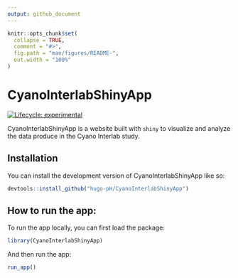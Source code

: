 ```yaml
---
output: github_document
---
```


<!-- README.md is generated from README.Rmd. Please edit that file -->

```r
knitr::opts_chunk$set(
  collapse = TRUE,
  comment = "#>",
  fig.path = "man/figures/README-",
  out.width = "100%"
)
```

# CyanoInterlabShinyApp

<!-- badges: start -->
[![Lifecycle: experimental](https://img.shields.io/badge/lifecycle-experimental-orange.svg)](https://lifecycle.r-lib.org/articles/stages.html#experimental)
<!-- badges: end -->

CyanoInterlabShinyApp is a website built with `shiny` to visualize and analyze the data produce in the Cyano Interlab study.

## Installation

You can install the development version of CyanoInterlabShinyApp like so:

``` r
devtools::install_github("hugo-pH/CyanoInterlabShinyApp")
```

## How to run the app:

To run the app locally, you can first load the package: 

```r
library(CyanoInterlabShinyApp)
```

And then run the app:

```r
run_app()
```

